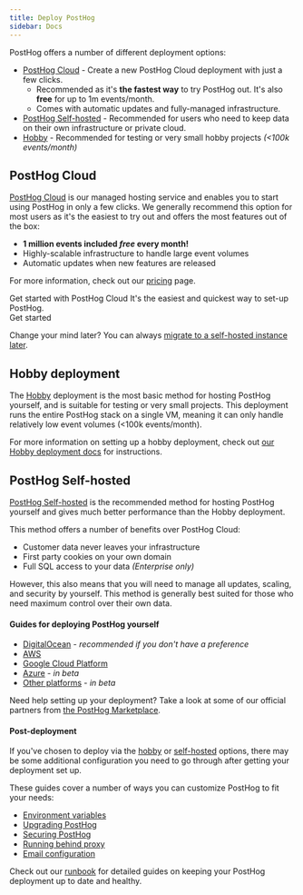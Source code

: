 ```yaml
---
title: Deploy PostHog
sidebar: Docs
---
```


PostHog offers a number of different deployment options:

-   [PostHog Cloud](#posthog-cloud) - Create a new PostHog Cloud deployment with just a few clicks.
    -   Recommended as it's **the fastest way** to try PostHog out. It's also **free** for up to 1m events/month.
    -   Comes with automatic updates and fully-managed infrastructure.
-   [PostHog Self-hosted](#posthog-self-hosted) - Recommended for users who need to keep data on their own infrastructure or private cloud.
-   [Hobby](#hobby-deployment) - Recommended for testing or very small hobby projects _(&lt;100k events/month)_

## PostHog Cloud

[PostHog Cloud](/pricing) is our managed hosting service and enables you to start using PostHog in only a few clicks.
We generally recommend this option for most users as it's the easiest to try out and offers the most features out of the box:

-   **1 million events included _free_ every month!**
-   Highly-scalable infrastructure to handle large event volumes
-   Automatic updates when new features are released

For more information, check out our [pricing](/pricing) page.

<div class="flex flex-col items-stretch lg:flex-row lg:items-center justify-between bg-gray-accent-light dark:bg-gray-accent-dark py-4 px-6 rounded-sm mb-4 space-y-3 lg:space-y-0 lg:space-x-3">
    <div>
        <span class="font-bold text-lg block">Get started with PostHog Cloud</span>
        <span class="text-lg text-gray block">It's the easiest and quickest way to set-up PostHog.</span>
    </div>
    <CallToAction class="shrink-0" to="https://app.posthog.com/signup">Get started</CallToAction>
</div>

Change your mind later? You can always [migrate to a self-hosted instance later](/docs/self-host/migrate/migrate-between-cloud-and-self-hosted).

## Hobby deployment

The [Hobby](/docs/self-host/hobby) deployment is the most basic method for hosting PostHog yourself, and is suitable for testing or very small projects.
This deployment runs the entire PostHog stack on a single VM, meaning it can only handle relatively low event volumes (&lt;100k events/month).

For more information on setting up a hobby deployment, check out [our Hobby deployment docs](/docs/self-host/hobby) for instructions.

## PostHog Self-hosted

[PostHog Self-hosted](/docs/self-host) is the recommended method for hosting PostHog yourself and gives much better performance than the Hobby deployment.

This method offers a number of benefits over PostHog Cloud:

-   Customer data never leaves your infrastructure
-   First party cookies on your own domain
-   Full SQL access to your data _(Enterprise only)_

However, this also means that you will need to manage all updates, scaling, and security by yourself.
This method is generally best suited for those who need maximum control over their own data.

#### Guides for deploying PostHog yourself

-   [DigitalOcean](/docs/self-host/deploy/digital-ocean) - _recommended if you don't have a preference_
-   [AWS](/docs/self-host/deploy/aws)
-   [Google Cloud Platform](/docs/self-host/deploy/gcp)
-   [Azure](/docs/self-host/deploy/azure) - _in beta_
-   [Other platforms](/docs/self-host/deploy/other) - _in beta_

Need help setting up your deployment? Take a look at some of our official partners from [the PostHog Marketplace](/marketplace).

#### Post-deployment

If you've chosen to deploy via the [hobby](/docs/self-host/hobby) or [self-hosted](/docs/self-host) options, there may be some additional configuration you need to go through after getting your deployment set up.

These guides cover a number of ways you can customize PostHog to fit your needs:

-   [Environment variables](/docs/self-host/configure/environment-variables)
-   [Upgrading PostHog](/docs/self-host/configure/upgrading-posthog)
-   [Securing PostHog](/docs/self-host/configure/securing-posthog)
-   [Running behind proxy](/docs/self-host/configure/running-behind-proxy)
-   [Email configuration](/docs/self-host/configure/email)

Check out our [runbook](/docs/self-host/runbook) for detailed guides on keeping your PostHog deployment up to date and healthy.
